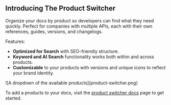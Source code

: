 ## Introducing The Product Switcher

Organize your docs by product so developers can find what they need quickly. Perfect for companies with multiple APIs, each with their own references, guides, versions, and changelogs.

Features:

- **Optimized for Search**  with SEO-friendly structure.
- **Keyword and AI Search** functionality works both within and across products.
- **Customizable** to your products with versions and unique icons to reflect your brand identity.

<Frame>
![A dropdown of the available products](product-switcher.png)
</Frame>

To add a products to your docs, visit the [product switcher docs](/learn/docs/building-and-customizing-your-docs/product-switching) page to get started. 
